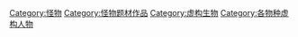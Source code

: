 [[Category:怪物|Category:怪物]]
[[Category:怪物题材作品|Category:怪物题材作品]]
[[Category:虚构生物|Category:虚构生物]]
[[Category:各物种虚构人物|Category:各物种虚构人物]]